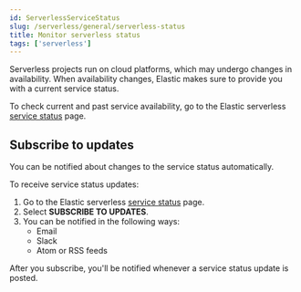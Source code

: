 ```yaml
---
id: ServerlessServiceStatus
slug: /serverless/general/serverless-status
title: Monitor serverless status
tags: ['serverless']
---
```


Serverless projects run on cloud platforms, which may undergo changes in availability.
When availability changes, Elastic makes sure to provide you with a current service status.

To check current and past service availability, go to the Elastic serverless [service status](https://serverless-preview-status.statuspage.io/) page.

## Subscribe to updates

You can be notified about changes to the service status automatically.

To receive service status updates:

1. Go to the Elastic serverless [service status](https://serverless-preview-status.statuspage.io/) page.
2. Select **SUBSCRIBE TO UPDATES**.
3. You can be notified in the following ways:
   - Email
   - Slack
   - Atom or RSS feeds

After you subscribe, you'll be notified whenever a service status update is posted.
